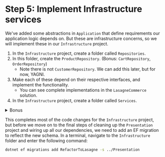 # Step 5: Implement Infrastructure services
We've added some abstractions in `Application` that define requirements our application logic depends on. But these are infrastructure concerns, so we will implement these in our `Infrastructure` project.

1. In the `Infrastructure` project, create a folder called `Repositories`.
2. In this folder, create the `ProductRepository`. (Bonus:  `CartRepository`, `OrderRepository`)
    - Note there is not `CustomerRepository`. We can add this later, but for now, YAGNI.
3. Make each of these depend on their respective interfaces, and implement the functionality.
    - You can see complete implementations in the `LasagneCommerce` solution.
4. In the `Infrastructure` project, create a folder called `Services`.

<details>

<summary>Bonus</summary>

5. In this folder, create the `EmailService` and `PaymentService`. These should depend on the `INotificationService` and `IPaymentService` respectively.
6. Implement the functionality required by these services.
    - Note these are dummy services for illustration. You can see sample implementations in the `LasagneCommerce` solution.
    - For now, these services more or less just replicate the functionality that was in the `OrderService` in the `Presentation` project, with the main difference being a return type in the `PaymentResult` service.

</details>

This completes most of the code changes for the `Infrastructure` project, but before we move on to the final steps of cleaning up the `Presentation` project and wiring up all our dependencies, we need to add an EF migration to reflect the new schema. In a terminal, navigate to the `Infrastructure` folder and enter the following command:

```bash
dotnet ef migrations add RefactorToLasagne -s ../Presentation
```